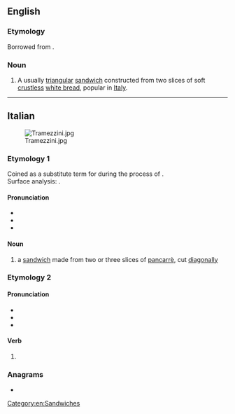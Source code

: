 ==English==
{{wikipedia}}

===Etymology===
Borrowed from {{bor|en|it|tramezzino}}.

===Noun===
{{en-noun|tramezzini}}

# A usually [[triangular]] [[sandwich]] constructed from two slices of soft [[crustless]] [[white bread]], popular in [[Italy]].

[[Category:en:Sandwiches]]

----

==Italian==
[[Image:Tramezzini.jpg|thumb]]

===Etymology 1===
Coined as a substitute term for {{m|en|sandwich}} during the {{w|Italianization}} process of {{w|Kingdom of Italy#Fascist regime (1922–1943)|Fascist Italy}}. <br />
Surface analysis: {{suffix|it|tramezzo|lit1=in the middle|ino|pos2=diminutive suffix}}.

====Pronunciation====
* {{it-IPA|trameddzìno}}
* {{hyphenation|it|tra|mez|zì|no}}
* {{rhymes|it|ino}}

====Noun====
{{it-noun|m}}
{{wikipedia|lang=it}}
# a [[sandwich]] made from two or three slices of [[pancarrè]], cut [[diagonally]]

===Etymology 2===

====Pronunciation====
* {{it-IPA|tramèddzino}}
* {{hyphenation|it|tra|mèz|zi|no}}
* {{rhymes|it|ɛddzino}}

====Verb====
{{head|it|verb form}}

# {{inflection of|it|tramezzare||3|p|pres|sub|;|3|p|imp}}

===Anagrams===
* {{anagrams|it|a=aeimnortzz|intramezzo|intramezzò}}

{{C|it|Breads|Sandwiches}}